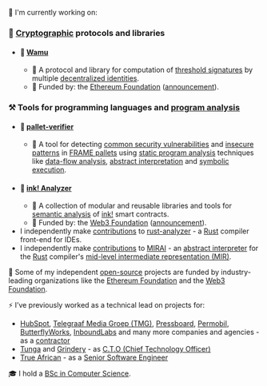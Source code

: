 🔭 I'm currently working on:

### 🔑 [Cryptographic][crypto] protocols and libraries

- #### 🚧 [Wamu][wamu]
  - 📖 A protocol and library for computation of [threshold signatures] by multiple [decentralized identities][did].
  - 🌱 Funded by: the [Ethereum Foundation][EF] ([announcement][EF-announcement]).

### ⚒️ Tools for programming languages and [program analysis]

- #### 🚧 [pallet-verifier]
  - 📖 A tool for detecting [common security vulnerabilities][vulnerabilities] and [insecure patterns] in
    [FRAME pallets][FRAME] using [static program analysis][static-analysis] techniques like [data-flow analysis][data-flow],
    [abstract interpretation][abs-int] and [symbolic execution][symbex].
- #### 🚀 [ink! Analyzer][ink-analyzer]
  - 📖 A collection of modular and reusable libraries and tools for [semantic analysis] of [ink!] smart contracts.
  - 🌱 Funded by: the [Web3 Foundation][W3F] ([announcement][W3F-announcement]).
- I independently make [contributions][ra-contributions] to [rust-analyzer] - a [Rust] compiler front-end for IDEs.
- I independently make [contributions][MIRAI-contributions] to [MIRAI] - an [abstract interpreter][abs-int]
  for the [Rust] compiler's [mid-level intermediate representation (MIR)][MIR].

🌱 Some of my independent [open-source] projects are funded by industry-leading organizations like the [Ethereum Foundation][EF]
and the [Web3 Foundation][W3F].

⚡ I’ve previously worked as a technical lead on projects for:

- [HubSpot], [Telegraaf Media Groep (TMG)][TMG], [Pressboard], [Permobil], [ButterflyWorks], [InboundLabs]
  and many more companies and agencies - as a [contractor]
- [Tunga] and [Grindery] - as [C.T.O (Chief Technology Officer)][CTO]
- [True African] - as a [Senior Software Engineer][SWE]

🎓 I hold a [BSc in Computer Science][MAK].

[crypto]: https://en.wikipedia.org/wiki/Cryptography
[threshold signatures]: https://en.wikipedia.org/wiki/Threshold_cryptosystem#Methodology
[wamu]: https://wamu.tech
[did]: https://ethereum.org/en/decentralized-identity/#what-are-decentralized-identifiers
[EF]: https://esp.ethereum.foundation
[EF-announcement]: https://blog.ethereum.org/2023/06/15/allocation-update-q1-23
[program analysis]: https://en.wikipedia.org/wiki/Program_analysis
[pallet-verifier]: https://github.com/davidsemakula/pallet-verifier
[FRAME]: https://docs.substrate.io/learn/runtime-development/#frame
[Substrate]: https://docs.substrate.io
[vulnerabilities]: https://secure-contracts.com/not-so-smart-contracts/substrate
[insecure patterns]: https://docs.substrate.io/build/troubleshoot-your-code/#unsafe-or-insecure-patterns
[static-analysis]: https://en.wikipedia.org/wiki/Static_program_analysis
[data-flow]: https://en.wikipedia.org/wiki/Data-flow_analysis
[abs-int]: https://en.wikipedia.org/wiki/Abstract_interpretation
[symbex]: https://en.wikipedia.org/wiki/Symbolic_execution
[ink-analyzer]: https://analyze.ink
[ink!]: https://use.ink
[semantic analysis]: https://en.wikipedia.org/wiki/Compiler#Front_end
[W3F]: https://web3.foundation
[W3F-announcement]: https://medium.com/web3foundation/web3-foundation-grants-wave-17-recipients-aa33c5630e9c
[rust-analyzer]: https://github.com/rust-lang/rust-analyzer
[ra-contributions]: https://github.com/rust-lang/rust-analyzer/pulls?q=is%3Apr+author%3Adavidsemakula
[Rust]: https://www.rust-lang.org
[MIRAI]: https://github.com/endorlabs/MIRAI
[MIRAI-contributions]: https://github.com/endorlabs/MIRAI/pulls?q=is%3Apr+author%3Adavidsemakula
[MIR]: https://rustc-dev-guide.rust-lang.org/mir/
[open-source]: https://en.wikipedia.org/wiki/Open_source
[HubSpot]: https://www.hubspot.com
[TMG]: https://www.telegraaf.nl
[Pressboard]: https://www.pressboardmedia.com
[Permobil]: https://www.permobil.com
[ButterflyWorks]: https://www.butterflyworks.org
[InboundLabs]: https://w.inboundlabs.co
[contractor]: https://en.wikipedia.org/wiki/Contractor
[Tunga]: https://tunga.io
[Grindery]: https://www.grindery.com
[CTO]: https://en.wikipedia.org/wiki/Chief_technology_officer
[True African]: https://www.trueafrican.com
[SWE]: https://en.wikipedia.org/wiki/Software_engineering
[MAK]: https://cocis.mak.ac.ug
